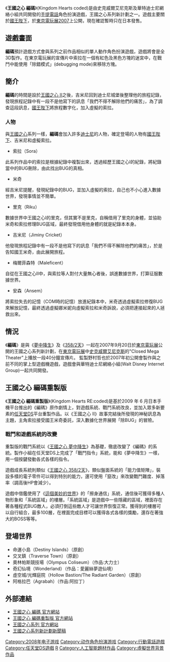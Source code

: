 {{unreferenced|time=2013-09-17T22:42:13+00:00}}
{{noteTA
| G1=Games
| G2=Square Enix
| G3=Disney
}}
{{Infobox animanga/Headerofja
|標題= 王國之心 編碼
|圖像= kingdomheartscoded.jpg
|尺寸= 
|說明= 
|日文名稱= キングダム ハーツ コーデッド
|英文名稱= Kingdom Hearts coded
|假名= きんぐだむ はーつ こーでっど
|羅馬字= kingudamu ha-tu ko-deddo
|類型= 
}}
{{Infobox animanga/Game
|標題= 
|遊戲類型= 角色扮演
|使用平臺= [[手提電話|手提電話]]
|開發團隊= [[史克威尔艾尼克斯|史克威尔艾尼克斯]]
|代理商= 
|製作人= 大日方可功子
|監製= 野村哲也
|腳本= 
|人物設定= 野村哲也
|音樂= 下村陽子
|媒體= 
|遊戲人數= 1人遊戲
|發售日= {{flagicon|Japan}}
*[[2008年11月19日|2008年11月19日]]（P-01A預先安裝版本）
*[[2009年6月3日|2009年6月3日]]～[[2010年1月28日|2010年1月28日]]（共8章的下載版本）
|啟用時期= 
|售價= 第1章: 315日圓（含税）<br/>第2章以後: 525日圓（含税）
|銷售數量= 
|對象年齡= 
|周邊界面= 
}}
{{Infobox animanga/Footerofja}}
《'''王國之心 編碼'''》(Kingdom Hearts coded)是由史克威爾艾尼克斯及華特迪士尼網絡小組共同開發的[[手提電話|手提電話]]角色扮演遊戲，王國之心系列新計劃之一。遊戲主要關於[[米奇|國王陛下]]，於[[東京電玩展|東京電玩展2007]]上公開，現在確認暫時只在日本發售。

== 遊戲畫面 ==
'''編碼'''預計遊戲方式會與系列之前作品相似的單人動作角色扮演遊戲，遊戲將會是全3D製作。在東京電玩展的宣傳片中索拉在一個有紅色及黑色方塊的迷宮中，在戰鬥中能使用「除錯模式」(debugging mode)來移除方塊。

== 簡介 ==
'''編碼'''的時間是設於[[王國之心_II|王國之心 II]]之後，吉米尼回到迪士尼城堡後整理他的旅程記錄，發現旅程記錄中有一段不是他寫下的訊息「我們不得不解除他們的痛苦」，為了調查這段訊息，[[米奇|國王陛下]]將旅程數字化，加入虛擬的索拉。

=== 人物 ===
與[[王國之心|王國之心]]系列一樣，'''編碼'''會加入許多[[迪士尼|迪士尼]]的人物，確定登場的人物有[[米奇|國王陛下]]、吉米尼和虛擬索拉。

*索拉（Sora）
此系列作品中的索拉是根據紀錄中複製出來，透過經歷王國之心I的紀錄，將紀錄當中的BUG刪除，由此找出BUG的真相。

*米奇
經吉米尼提醒，發現紀錄中的BUG，並加入虛擬的索拉，自己也不小心進入數據世界，發現事情並不簡單。

*里克（Riku）
數據世界中王國之心I的里克，但其實不是里克，自稱借用了里克的身體，並協助米奇和索拉修理BUG區域，最終發現借用他身體的就是紀錄本本身。

*吉米尼（Jiminy Cricket）
他發現旅程記錄中有一段不是他寫下的訊息「我們不得不解除他們的痛苦」，於是告知國王米奇，由此展開旅程。

*梅爾菲森特（Maleficent）
自從在王國之心II中，與索拉等人對付大量無心者後，誤進數據世界，打算征服數據世界。

*安森（Ansem）
將索拉失去的記憶（COM時的記憶）放進紀錄本中，米奇透過虛擬索拉修復BUG來解放記憶，最終透過虛擬娜米妮向虛擬索拉和米奇訴說，必須把連接起來的人拯救出來。

== 情況 ==
《'''編碼'''》是與《[[王國之心_夢中降生|夢中降生]]》及《[[王國之心_358/2天|358/2天]]》一起在2007年9月20日於[[東京電玩展|東京電玩展]]公開的王國之心系列新計劃，在[[東京電玩展|東京電玩展]]中[[史克威爾艾尼克斯|史克威爾艾尼克斯]]的"Closed Mega Theater"上播放一段40分鐘宣傳片。 監製野村哲也於2007年初公開會製作與之前不同的掌上型遊戲機遊戲，遊戲會與華特迪士尼網絡小組(Walt Disney Internet Group)一起共同開發。

== 王國之心 編碼重製版 ==
{{Infobox animanga/Headerofja
|標題= 王國之心 編碼重製版
|圖像=Kingdom Hearts REcoded.jpg
|尺寸= 
|說明= 
|日文名稱= キングダム ハーツ RE:コーデッド
|英文名稱= Kingdom Hearts RE:coded
|假名= きんぐだむ はーつ RE:こーでっど
|羅馬字= kingudamu ha-tu re-ko-deddo
|類型= 
}}
{{Infobox animanga/Game
|標題= 
|遊戲類型= 角色扮演
|使用平臺= [[任天堂DS|任天堂DS]]
|開發團隊= [[史克威尔艾尼克斯|史克威尔艾尼克斯]]
|代理商= 
|製作人= 吉本陽一
|監製= 野村哲也
|腳本= 
|人物設定= 野村哲也
|音樂= 下村陽子
|媒體= 
|遊戲人數= 1人遊戲
|發售日= {{flagicon|Japan}}[[2010年10月7日|2010年10月7日]]
|啟用時期= 
|售價=  {{flagicon|Japan}}5490日元
|銷售數量= 
|對象年齡= 
|周邊界面= 
}}
{{Infobox animanga/Footerofja}}
《'''王國之心 編碼重製版'''》(Kingdom Hearts RE:coded)是基於2009 年 6 月日本手機平台推出的《編碼》原作劇情上，對遊戲系統、戰鬥系統改良，並加入眾多新要素的[[任天堂DS|任天堂DS]]平台重製作品。以《王國之心 II》故事完結後所發現的神秘訊息為主題，主角索拉接受國王米奇委託，深入數據化世界展開「除BUG」的冒險。

=== 戰鬥和遊戲系統的改變 ===
重製版的戰鬥系統以《[[王國之心_夢中降生|王國之心 夢中降生]]》為基礎，徹底改變了《編碼》的系統。製作小組在任天堂DS上完成了「戰鬥指令」系統，能和《夢中降生》一樣，用一個按鍵發動各式各樣的指令。

遊戲成長系統則類似《[[王國之心_358/2天|王國之心 358/2天]]》，類似盤面系統的「能力值矩陣」，裝設多樣的電子零件可以得到特別的能力，還可使用「竄改」來改變戰鬥難度、掉落率（調高後HP會減少）。

遊戲中借鑑使用了《[[這個美妙的世界|這個美妙的世界]]》的「擦身通信」系統，通信後可獲得多種人物形象和「系統區域」的樓層。「系統區域」是遊戲中一些隱藏的區域，裡面存在著各種程式BUG敵人，必須打倒這些敵人才可讓世界恢復正常。獲得到的樓層可以自行組合，最多100層，在裡面完成目標可以獲得各式各樣的獎勵，還存在著強大的BOSS等等。

==登場世界==
*命運小島（Destiny Islands）（原創）
*交叉鎮（Traverse Town）（原創）
*奧林帕斯競技場（Olympus Coliseum）（作品:大力士）
*奇幻仙境（Wonderland）（作品：愛麗絲夢遊仙境）
*虛空城/光輝庭院（Hollow Bastion/The Radiant Garden）（原創）
*阿格拉巴（Agrabah）（作品:阿拉丁）

== 外部連結 ==
* [https://web.archive.org/web/20081023145538/http://www.square-enix.co.jp/kingdom/coded/ 王國之心 編碼 官方網站]
* [http://www.square-enix.co.jp/kingdom/recoded/ 王國之心 編碼重製版 官方網站] {{Wayback|url=http://www.square-enix.co.jp/kingdom/recoded/ |date=20130920084440 }}
* [http://www.square-enix.co.jp/kingdom/ 王國之心系列 官方網站] {{WebCite|url=https://www.webcitation.org/657CA825o?url=http://www.square-enix.co.jp/kingdom/ |date=20120201005051 |dateformat=iso }}
* [http://www.square-enix.com/jp/company/j/news/2007/download/20070920_49.pdf 王國之心系列新計劃新聞稿] {{Wayback|url=http://www.square-enix.com/jp/company/j/news/2007/download/20070920_49.pdf |date=20080820211300 }}

{{王國之心系列}}
[[Category:2008年电子游戏|Category:2008年电子游戏]]
[[Category:动作角色扮演游戏|Category:动作角色扮演游戏]]
[[Category:行動電話遊戲|Category:行動電話遊戲]]
[[Category:任天堂DS遊戲|Category:任天堂DS遊戲]]
[[Category:王國之心系列電子遊戲|R]]
[[Category:人工智能題材作品|Category:人工智能題材作品]]
[[Category:虛擬世界背景作品|Category:虛擬世界背景作品]]